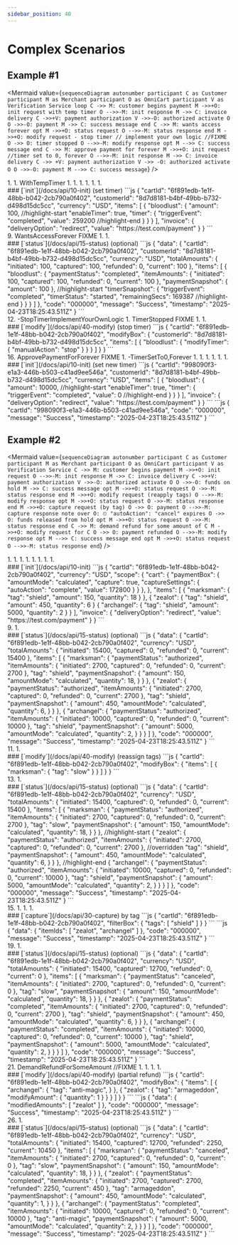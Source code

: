 ```yaml
---
sidebar_position: 40
---
```


# Complex Scenarios

## Example #1

<Mermaid
  value={`
    sequenceDiagram
      autonumber
        participant C as Customer
        participant M as Merchant
        participant O as OmniCart
        participant V as Verification Service
      loop
        C ->> M: customer begins payment
        M ->>+O: init request with temp timer
        O -->>-M: init response
        M ->> C: invoice delivery
        C ->>+V: payment authorization
        V ->>-O: authorized
      activate O
        O ->>-O: payment
        M ->> C: success message
      end
        C ->> M: wants access forever
      opt
        M ->>+O: status request
        O -->>-M: status response
      end
        M ->>+O: modify request - stop timer // implement your own logic //FIXME
        O ->> O: timer stopped
        O -->>-M: modify response
      opt
        M -->> C: success message
      end
        C ->> M: approve payment for forever
        M ->>+O: init request //timer set to 0, forever
        O -->>-M: init response
        M ->> C: invoice delivery
        C ->> +V: payment authorization
        V ->> -O: authorized
      activate O
        O ->>-O: payment
        M -->> C: success message
  `}
/>


<div class="container">
  <div class="row">
    <div class="col col--6">
      1. <CustomerBeginsPayment />
      1. <InitRequest /> WithTempTimer
      1. <InitResponse />
      1. <InvoiceDelivery />
      1. <PaymentAuthorization />
      1. <Authorized />
      1. <Payment />
      1. <SuccessMessage />
    </div>
    <div class="col col--6">
      ### [`init`](/docs/api/10-init) (set timer)
      <Tabs>
        <TabItem value="request">
          ```js
          {
            "cartId": "6f891edb-1e1f-48bb-b042-2cb790a0f402",
            "customerId": "8d7d8181-b4bf-49bb-b732-d498d15dc5cc",
            "currency": "USD",
            "items": [
              {
                "bloodlust": {
                  "amount": 100,
          //highlight-start
                  "enableTimer": true,
                  "timer": {
                    "triggerEvent": "completed",
                    "value": 259200
          //highlight-end
                  }
                }
              }
            ],
            "invoice": {
              "deliveryOption": "redirect",
              "value": "https://test.com/payment"
            }
          }
          ```
        </TabItem>
        <TabItem value="response">
          <InitResSuccess />
        </TabItem>
      </Tabs>
    </div>
  </div>
</div>
<div class="container">
  <div class="row">
    <div class="col col--6">
      9. WantsAccessForever FIXME
      1. <StatusRequest />
      1. <StatusResponse />
    </div>
    <div class="col col--6">
      ### [`status`](/docs/api/15-status) (optional)
      <Tabs>
        <TabItem value="request">
          <StatusReq />
        </TabItem>
        <TabItem value="response">
          ```js
          {
            "data": {
              "cartId": "6f891edb-1e1f-48bb-b042-2cb790a0f402",
              "customerId": "8d7d8181-b4bf-49bb-b732-d498d15dc5cc",
              "currency": "USD",
              "totalAmounts": {
                "initiated": 100,
                "captured": 100,
                "refunded": 0,
                "current": 100
              },
              "items": [
                {
                  "bloodlust": {
                    "paymentStatus": "completed",
                    "itemAmounts": {
                      "initiated": 100,
                      "captured": 100,
                      "refunded": 0,
                      "current": 100
                    },
                    "paymentSnapshot": {
                      "amount": 100
                    },
          //highlight-start
                    "timerSnapshot": {
                      "triggerEvent": "completed",
                      "timerStatus": "started",
                      "remainingSecs": 169387
          //highlight-end
          }
                  }
                }
              ]
            },
            "code": "000000",
            "message": "Success",
            "timestamp": "2025-04-23T18:25:43.511Z"
          }
          ```
        </TabItem>
      </Tabs>
    </div>
  </div>
</div>
<div class="container">
  <div class="row">
    <div class="col col--6">
      12. <ModifyRequest /> -StopTimerImplementYourOwnLogic
      1. TimerStopped FIXME
      1. <ModifyResponse />
      1. <SuccessMessage />
    </div>
    <div class="col col--6">
      ### [`modify`](/docs/api/40-modify) (stop timer)
      <Tabs>
        <TabItem value="request">
          ```js
          {
            "cartId": "6f891edb-1e1f-48bb-b042-2cb790a0f402",
            "modifyBox": {
              "customerId": "8d7d8181-b4bf-49bb-b732-d498d15dc5cc",
              "items": [
                {
                  "bloodlust": {
                    "modifyTimer": {
                      "manualAction": "stop"
                    }
                  }
                }
              ]
            }
          }
          ```
        </TabItem>
        <TabItem value="response">
          <PlainResSuccess />
        </TabItem>
      </Tabs>
    </div>
  </div>
</div>
<div class="container">
  <div class="row">
    <div class="col col--6">
      16. ApprovePaymentForForever FIXME
      1. <InitRequest /> -TimerSetTo0,Forever
      1. <InitResponse />
      1. <InvoiceDelivery />
      1. <PaymentAuthorization />
      1. <Authorized />
      1. <Payment />
      1. <SuccessMessage />
    </div>
    <div class="col col--6">
      ### [`init`](/docs/api/10-init) (set new timer)
      <Tabs>
        <TabItem value="request">
          ```js
          {
            "cartId": "998090f3-e1a3-446b-b503-c41ad9ee546a",
            "customerId": "8d7d8181-b4bf-49bb-b732-d498d15dc5cc",
            "currency": "USD",
            "items": [
              {
                "bloodlust": {
                  "amount": 10000,
          //highlight-start
                  "enableTimer": true,
                  "timer": {
                    "triggerEvent": "completed",
                    "value": 0
          //highlight-end
                  }
                }
              }
            ],
            "invoice": {
              "deliveryOption": "redirect",
              "value": "https://test.com/payment"
            }
          }
          ```
        </TabItem>
        <TabItem value="response">
          ```js
          {
            "cartId": "998090f3-e1a3-446b-b503-c41ad9ee546a",
            "code": "000000",
            "message": "Success",
            "timestamp": "2025-04-23T18:25:43.511Z"
          }
          ```
        </TabItem>
      </Tabs>
      <!-- another cartId-->
    </div>
  </div>
</div>

## Example #2

<Mermaid
  value={`
    sequenceDiagram
      autonumber
        participant C as Customer
        participant M as Merchant
        participant O as OmniCart
        participant V as Verification Service
        C ->> M: customer begins payment
        M ->>+O: init request
        O -->>-M: init response
        M ->> C: invoice delivery
        C ->>+V: payment authorization
        V ->>-O: authorized
      activate O
        O ->>-O: funds on hold
        M ->> C: success message
      opt
        M ->>+O: status request
        O ->>-M: status response
      end
        M ->>+O: modify request (reapply tags)
        O -->>-M: modify response
      opt
        M ->>+O: status request
        O ->>-M: status response
      end
        M ->>+O: capture request (by tag)
        O ->> O: payment
        O -->>-M: capture response
    note over O: ⏲ "autoAction": "cancel" expires
        O ->> O: funds released from hold
      opt
        M ->>+O: status request
        O ->>-M: status response
      end
        C ->> M: demand refund for some amount of C
        M ->>+O: modify request for C
        O ->> O: payment refunded
        O -->>-M: modify response
      opt
        M -->> C: success message
      end
      opt
        M ->>+O: status request
        O -->>-M: status response
      end
  `}
/>

<div class="container">
  <div class="row">
    <div class="col col--6">
      1. <CustomerBeginsPayment />
      1. <InitRequest />
      1. <InitResponse />
      1. <InvoiceDelivery />
      1. <PaymentAuthorization />
      1. <Authorized />
      1. <FundsOnHold />
      1. <SuccessMessage />
    </div>
    <div class="col col--6">
      ### [`init`](/docs/api/10-init)
      <Tabs>
        <TabItem value="request">
          ```js
          {
            "cartId": "6f891edb-1e1f-48bb-b042-2cb790a0f402",
            "currency": "USD",
            "scope": {
              "cart": {
                "paymentBox": {
                  "amountMode": "calculated",
                  "capture": true,
                  "captureSettings": {
                    "autoAction": "complete",
                    "value": 172800
                  }
                }
              },
            },
            "items": [
              {
                "marksman": {
                  "tag": "shield",
                  "amount": 150,
                  "quantity": 18
                }
              },
              {
                "zealot": {
                  "tag": "shield",
                  "amount": 450,
                  "quantity": 6
                }
              {
                "archangel": {
                  "tag": "shield",
                  "amount": 5000,
                  "quantity": 2
                }
              }
            ],
            "invoice": {
              "deliveryOption": "redirect",
              "value": "https://test.com/payment"
            }
          }
          ```
        </TabItem>
        <TabItem value="response">
          <InitResSuccess />
        </TabItem>
      </Tabs>
    </div>
  </div>
</div>
<div class="container">
  <div class="row">
    <div class="col col--6">
      9. <StatusRequest />
      1. <StatusResponse />
    </div>
    <div class="col col--6">
      ### [`status`](/docs/api/15-status) (optional)
      <Tabs>
        <TabItem value="request">
          <StatusReq />
        </TabItem>
        <TabItem value="response">
          ```js
            {
              "data": {
                "cartId": "6f891edb-1e1f-48bb-b042-2cb790a0f402",
                "currency": "USD",
                "totalAmounts": {
                  "initiated": 15400,
                  "captured": 0,
                  "refunded": 0,
                  "current": 15400
                },
                "items": [
                  {
                    "marksman": {
                      "paymentStatus": "authorized",
                      "itemAmounts": {
                        "initiated": 2700,
                        "captured": 0,
                        "refunded": 0,
                        "current": 2700
                      },
                      "tag": "shield",
                      "paymentSnapshot": {
                        "amount": 150,
                        "amountMode": "calculated",
                        "quantity": 18,
                      }
                    }
                  },
                  {
                    "zealot": {
                      "paymentStatus": "authorized",
                      "itemAmounts": {
                        "initiated": 2700,
                        "captured": 0,
                        "refunded": 0,
                        "current": 2700
                      },
                      "tag": "shield",
                      "paymentSnapshot": {
                        "amount": 450,
                        "amountMode": "calculated",
                        "quantity": 6,
                      }
                    }
                  },
                  {
                    "archangel": {
                      "paymentStatus": "authorized",
                      "itemAmounts": {
                        "initiated": 10000,
                        "captured": 0,
                        "refunded": 0,
                        "current": 10000
                      },
                      "tag": "shield",
                      "paymentSnapshot": {
                        "amount": 5000,
                        "amountMode": "calculated",
                        "quantity": 2,
                      }
                    }
                  }
                ]
              },
              "code": "000000",
              "message": "Success",
              "timestamp": "2025-04-23T18:25:43.511Z"
            }
          ```
        </TabItem>
      </Tabs>
    </div>
  </div>
</div>
<div class="container">
  <div class="row">
    <div class="col col--6">
      11. <ModifyRequest />
      1. <ModifyResponse />
    </div>
    <div class="col col--6">
      ### [`modify`](/docs/api/40-modify) (reassign tags)
      <Tabs>
        <TabItem value="request">
          ```js
            {
              "cartId": "6f891edb-1e1f-48bb-b042-2cb790a0f402",
              "modifyBox": {
                "items": [
                  {
                    "marksman": {
                      "tag": "slow"
                    }
                  }
                ]
              }
            }
          ```
        </TabItem>
        <TabItem value="response">
          <PlainResSuccess />
        </TabItem>
      </Tabs>
    </div>
  </div>
</div>
<div class="container">
  <div class="row">
    <div class="col col--6">
      13. <StatusRequest />
      1. <StatusResponse />
    </div>
    <div class="col col--6">
      ### [`status`](/docs/api/15-status) (optional)
      <Tabs>
        <TabItem value="request">
          <StatusReq />
        </TabItem>
        <TabItem value="response">
          ```js
          {
            "data": {
              "cartId": "6f891edb-1e1f-48bb-b042-2cb790a0f402",
              "currency": "USD",
              "totalAmounts": {
                "initiated": 15400,
                "captured": 0,
                "refunded": 0,
                "current": 15400
              },
              "items": [
                {
                  "marksman": {
                    "paymentStatus": "authorized",
                    "itemAmounts": {
                      "initiated": 2700,
                      "captured": 0,
                      "refunded": 0,
                      "current": 2700
                    },
                    "tag": "slow",
                    "paymentSnapshot": {
                      "amount": 150,
                      "amountMode": "calculated",
                      "quantity": 18,
                    }
                  }
                },
          //highlight-start
                {
                  "zealot": {
                    "paymentStatus": "authorized",
                    "itemAmounts": {
                      "initiated": 2700,
                      "captured": 0,
                      "refunded": 0,
                      "current": 2700
                    },
          //overridden
                    "tag": "shield",
                    "paymentSnapshot": {
                      "amount": 450,
                      "amountMode": "calculated",
                      "quantity": 6,
                    }
                  }
                },
          //highlight-end
                {
                  "archangel": {
                    "paymentStatus": "authorized",
                    "itemAmounts": {
                      "initiated": 10000,
                      "captured": 0,
                      "refunded": 0,
                      "current": 10000
                    },
                    "tag": "shield",
                    "paymentSnapshot": {
                      "amount": 5000,
                      "amountMode": "calculated",
                      "quantity": 2,
                    }
                  }
                }
              ]
            },
            "code": "000000",
            "message": "Success",
            "timestamp": "2025-04-23T18:25:43.511Z"
          }
          ```
        </TabItem>
      </Tabs>
    </div>
  </div>
</div>
<div class="container">
  <div class="row">
    <div class="col col--6">
      15. <CaptureRequest />
      1. <Payment />
      1. <CaptureResponse />
      1. <FundsReleasedFromHold />
    </div>
    <div class="col col--6">
      ### [`capture`](/docs/api/30-capture) by tag
      <Tabs>
        <TabItem value="request">
          ```js
            {
              "cartId": "6f891edb-1e1f-48bb-b042-2cb790a0f402",
              "filterBox": {
                "tags": [
                  "shield"
                ]
              }
            }
          ```
        </TabItem>
        <TabItem value="response">
          ```js
            {
              "data": {
                "itemIds": [
                  "zealot",
                  "archangel"
                ]
              },
              "code": "000000",
              "message": "Success",
              "timestamp": "2025-04-23T18:25:43.511Z"
            }
          ```
        </TabItem>
      </Tabs>
    </div>
  </div>
</div>
<div class="container">
  <div class="row">
    <div class="col col--6">
      19. <StatusRequest />
      1. <StatusResponse />
    </div>
    <div class="col col--6">
      ### [`status`](/docs/api/15-status) (optional)
      <Tabs>
        <TabItem value="request">
          <StatusReq />
        </TabItem>
        <TabItem value="response">
          ```js
          {
            "data": {
              "cartId": "6f891edb-1e1f-48bb-b042-2cb790a0f402",
              "currency": "USD",
              "totalAmounts": {
                "initiated": 15400,
                "captured": 12700,
                "refunded": 0,
                "current": 0
              },
              "items": [
                {
                  "marksman": {
                    "paymentStatus": "canceled",
                    "itemAmounts": {
                      "initiated": 2700,
                      "captured": 0,
                      "refunded": 0,
                      "current": 0
                    },
                    "tag": "slow",
                    "paymentSnapshot": {
                      "amount": 150,
                      "amountMode": "calculated",
                      "quantity": 18,
                    }
                  }
                },
                {
                  "zealot": {
                    "paymentStatus": "completed",
                    "itemAmounts": {
                      "initiated": 2700,
                      "captured": 0,
                      "refunded": 0,
                      "current": 2700
                    },
                    "tag": "shield",
                    "paymentSnapshot": {
                      "amount": 450,
                      "amountMode": "calculated",
                      "quantity": 6,
                    }
                  }
                },
                {
                  "archangel": {
                    "paymentStatus": "completed",
                    "itemAmounts": {
                      "initiated": 10000,
                      "captured": 0,
                      "refunded": 0,
                      "current": 10000
                    },
                    "tag": "shield",
                    "paymentSnapshot": {
                      "amount": 5000,
                      "amountMode": "calculated",
                      "quantity": 2,
                    }
                  }
                }
              ]
            },
            "code": "000000",
            "message": "Success",
            "timestamp": "2025-04-23T18:25:43.511Z"
          }
          ```
        </TabItem>
      </Tabs>
    </div>
  </div>
</div>
<div class="container">
  <div class="row">
    <div class="col col--6">
      21. DemandRefundForSomeAmount //FIXME
      1. <ModifyRequest />
      1. <PaymentRefunded />
      1. <ModifyResponse />
      1. <SuccessMessage />
    </div>
    <div class="col col--6">
      ### [`modify`](/docs/api/40-modify) (partial refund)
      <Tabs>
        <TabItem value="request">
          ```js
          {
            "cartId": "6f891edb-1e1f-48bb-b042-2cb790a0f402",
            "modifyBox": {
              "items": [
                {
                  "archangel": {
                    "tag": "anti-magic",
                  }
                },
                {
                  "zealot": {
                    "tag": "armageddon",
                    "modifyAmount": {
                      "quantity": 1
                    }
                  }
                }
              ]
            }
          }
          ```
        </TabItem>
        <TabItem value="response">
          ```js
          {
            "data": {
              "modifiedAmounts": [
                "zealot"
              ]
            },
            "code": "000000",
            "message": "Success",
            "timestamp": "2025-04-23T18:25:43.511Z"
          }
          ```
        </TabItem>
      </Tabs>
    </div>
  </div>
</div>
<div class="container">
  <div class="row">
    <div class="col col--6">
      26. <StatusRequest />
      1. <StatusResponse />
    </div>
    <div class="col col--6">
      ### [`status`](/docs/api/15-status) (optional)
      <Tabs>
        <TabItem value="request">
          <StatusReq />
        </TabItem>
        <TabItem value="response">
          ```js
          {
            "data": {
              "cartId": "6f891edb-1e1f-48bb-b042-2cb790a0f402",
              "currency": "USD",
              "totalAmounts": {
                "initiated": 15400,
                "captured": 12700,
                "refunded": 2250,
                "current": 10450
              },
              "items": [
                {
                  "marksman": {
                    "paymentStatus": "canceled",
                    "itemAmounts": {
                      "initiated": 2700,
                      "captured": 0,
                      "refunded": 0,
                      "current": 0
                    },
                    "tag": "slow",
                    "paymentSnapshot": {
                      "amount": 150,
                      "amountMode": "calculated",
                      "quantity": 18,
                    }
                  }
                },
                {
                  "zealot": {
                    "paymentStatus": "completed",
                    "itemAmounts": {
                      "initiated": 2700,
                      "captured": 2700,
                      "refunded": 2250,
                      "current": 450
                    },
                    "tag": "armageddon",
                    "paymentSnapshot": {
                      "amount": 450,
                      "amountMode": "calculated",
                      "quantity": 1,
                    }
                  }
                },
                {
                  "archangel": {
                    "paymentStatus": "completed",
                    "itemAmounts": {
                      "initiated": 10000,
                      "captured": 0,
                      "refunded": 0,
                      "current": 10000
                    },
                    "tag": "anti-magic",
                    "paymentSnapshot": {
                      "amount": 5000,
                      "amountMode": "calculated",
                      "quantity": 2,
                    }
                  }
                }
              ]
            },
            "code": "000000",
            "message": "Success",
            "timestamp": "2025-04-23T18:25:43.511Z"
          }
          ```
        </TabItem>
      </Tabs>
    </div>
  </div>
</div>

<!-- imports -->

